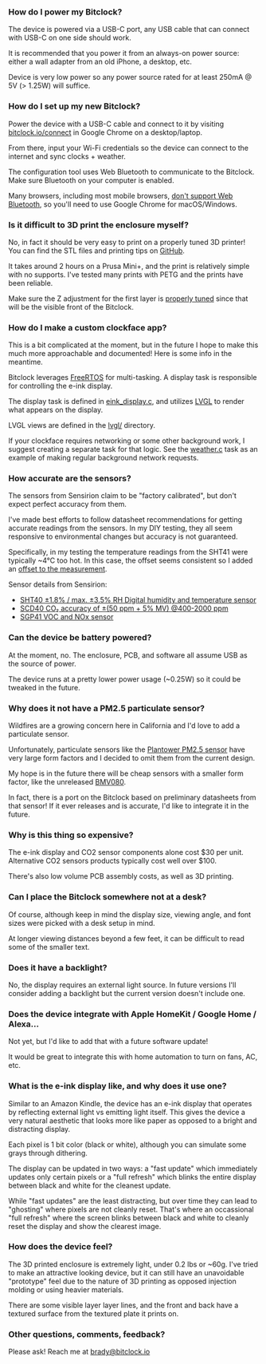 ### How do I power my Bitclock?

The device is powered via a USB-C port, any USB cable that can connect with USB-C on one side should work.

It is recommended that you power it from an always-on power source: either a wall adapter from an old iPhone, a desktop, etc.

Device is very low power so any power source rated for at least 250mA @ 5V (> 1.25W) will suffice.

### How do I set up my new Bitclock?

Power the device with a USB-C cable and connect to it by visiting [bitclock.io/connect](/connect) in Google Chrome on a desktop/laptop.

From there, input your Wi-Fi credentials so the device can connect to the internet and sync clocks + weather.

The configuration tool uses Web Bluetooth to communicate to the Bitclock. Make sure Bluetooth on your computer is enabled.

Many browsers, including most mobile browsers, [don't support Web Bluetooth](https://developer.mozilla.org/en-US/docs/Web/API/Web_Bluetooth_API#browser_compatibility), so you'll need to use Google Chrome for macOS/Windows.

### Is it difficult to 3D print the enclosure myself?

No, in fact it should be very easy to print on a properly tuned 3D printer! You can find the STL files and printing tips on [GitHub](https://github.com/goat-hill/bitclock/tree/master/bitclock-enclosure).

It takes around 2 hours on a Prusa Mini+, and the print is relatively simple with no supports. I've tested many prints with PETG and the prints have been reliable.

Make sure the Z adjustment for the first layer is [properly tuned](https://help.prusa3d.com/article/live-adjust-z_112427) since that will be the visible front of the Bitclock.

### How do I make a custom clockface app?

This is a bit complicated at the moment, but in the future I hope to make this much more approachable and documented! Here is some info in the meantime.

Bitclock leverages [FreeRTOS](https://www.freertos.org/) for multi-tasking. A display task is responsible for controlling the e-ink display.

The display task is defined in [eink_display.c](https://github.com/goat-hill/bitclock/blob/master/bitclock-fw/main/tasks/eink_display.c), and utilizes [LVGL](https://github.com/lvgl/lvgl) to render what appears on the display.

LVGL views are defined in the [lvgl/](https://github.com/goat-hill/bitclock/tree/master/bitclock-fw/main/lvgl) directory.

If your clockface requires networking or some other background work, I suggest creating a separate task for that logic. See the [weather.c](https://github.com/goat-hill/bitclock/blob/master/bitclock-fw/main/tasks/weather.c) task as an example of making regular background network requests.

### How accurate are the sensors?

The sensors from Sensirion claim to be "factory calibrated", but don't expect perfect accuracy from them.

I've made best efforts to follow datasheet recommendations for getting accurate readings from the sensors. In my DIY testing,
they all seem responsive to environmental changes but accuracy is not guaranteed.

Specifically, in my testing the temperature readings from the SHT41 were typically \~4°C too hot. In this case, the offset seems consistent so I added an [offset to the measurement](https://github.com/goat-hill/bitclock/blob/a495f9582fb3601ba604b6d4db3fd6bbdfef9350/bitclock-fw/main/tasks/sht4x.c#L98-L112).

Sensor details from Sensirion:

- [SHT40 ±1.8% / max. ±3.5% RH Digital humidity and temperature sensor](https://sensirion.com/products/catalog/SHT41)
- [SCD40 CO₂ accuracy of ±(50 ppm + 5% MV) @400-2000 ppm](https://sensirion.com/products/catalog/SCD40)
- [SGP41 VOC and NOx sensor](https://sensirion.com/products/catalog/SGP41)

### Can the device be battery powered?

At the moment, no. The enclosure, PCB, and software all assume USB as the source of power.

The device runs at a pretty lower power usage (\~0.25W) so it could be tweaked in the future.

### Why does it not have a PM2.5 particulate sensor?

Wildfires are a growing concern here in California and I'd love to add a particulate sensor.

Unfortunately, particulate sensors like the [Plantower PM2.5 sensor](https://learn.adafruit.com/pm25-air-quality-sensor/overview) have very large form factors and
I decided to omit them from the current design.

My hope is in the future there will be cheap sensors with a smaller form factor, like the unreleased [BMV080](https://www.bosch-sensortec.com/products/environmental-sensors/particulate-matter-sensor/bmv080/).

In fact, there is a port on the Bitclock based on preliminary datasheets from that sensor! If it ever releases and is accurate, I'd like to integrate it in the future.

### Why is this thing so expensive?

The e-ink display and CO2 sensor components alone cost $30 per unit. Alternative CO2 sensors products typically cost well over $100.

There's also low volume PCB assembly costs, as well as 3D printing.

### Can I place the Bitclock somewhere not at a desk?

Of course, although keep in mind the display size, viewing angle, and font sizes were picked with a desk setup in mind.

At longer viewing distances beyond a few feet, it can be difficult to read some of the smaller text.

### Does it have a backlight?

No, the display requires an external light source. In future versions I'll consider adding a backlight but the current version doesn't include one.

### Does the device integrate with Apple HomeKit / Google Home / Alexa...

Not yet, but I'd like to add that with a future software update!

It would be great to integrate this with home automation to turn on fans, AC, etc.

### What is the e-ink display like, and why does it use one?

Similar to an Amazon Kindle, the device has an e-ink display that operates by reflecting external light vs emitting light itself. This gives the device a
very natural aesthetic that looks more like paper as opposed to a bright and distracting display.

Each pixel is 1 bit color (black or white), although you can simulate some grays through dithering.

The display can be updated in two ways: a "fast update" which immediately updates only certain pixels or a "full refresh" which blinks the entire display between
black and white for the cleanest update.

While "fast updates" are the least distracting, but over time they can lead to "ghosting" where pixels are not cleanly reset. That's where an occassional "full refresh" where the screen blinks between black and white to cleanly reset the display and show the clearest image.

### How does the device feel?

The 3D printed enclosure is extremely light, under 0.2 lbs or ~60g. I've tried to make an attractive looking device, but it can still have an unavoidable "prototype" feel due to the nature of 3D printing as opposed injection molding or using heavier materials.

There are some visible layer layer lines, and the front and back have a textured surface from the textured plate it prints on.

### Other questions, comments, feedback?

Please ask! Reach me at brady@bitclock.io
